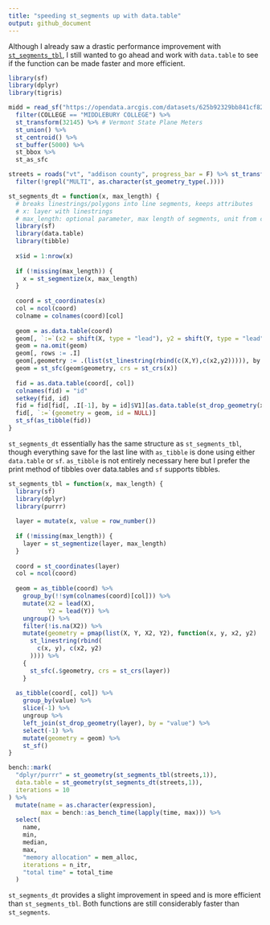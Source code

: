 ---
title: "speeding st_segments up with data.table"
output: github_document
---

Although I  already saw a drastic performance improvement with [`st_segments_tbl`](https://kufreu.github.io/musings/st_segments_tbl/st_segments_tbl.nb.html), I still wanted to go ahead and work with `data.table` to see if the function can be made faster and more efficient.

```{r getting a road network, message=F, warning=F,echo =F}
library(sf)
library(dplyr)
library(tigris)

midd = read_sf("https://opendata.arcgis.com/datasets/625b92329bb841cf8295d14553b67e1f_2.geojson") %>% 
  filter(COLLEGE == "MIDDLEBURY COLLEGE") %>% 
  st_transform(32145) %>% # Vermont State Plane Meters
  st_union() %>% 
  st_centroid() %>% 
  st_buffer(5000) %>% 
  st_bbox %>% 
  st_as_sfc

streets = roads("vt", "addison county", progress_bar = F) %>% st_transform(32145) %>% st_intersection(midd) %>%
  filter(!grepl("MULTI", as.character(st_geometry_type(.))))
```

```{r st_segments_dt}
st_segments_dt = function(x, max_length) {
  # breaks linestrings/polygons into line segments, keeps attributes
  # x: layer with linestrings
  # max_length: optional parameter, max length of segments, unit from crs
  library(sf)
  library(data.table)
  library(tibble)
  
  x$id = 1:nrow(x)
  
  if (!missing(max_length)) {
    x = st_segmentize(x, max_length)
  }
  
  coord = st_coordinates(x)
  col = ncol(coord)
  colname = colnames(coord)[col]
  
  geom = as.data.table(coord)
  geom[, `:=`(x2 = shift(X, type = "lead"), y2 = shift(Y, type = "lead")), by = colname]
  geom = na.omit(geom)
  geom[, rows := .I]
  geom[,geometry := .(list(st_linestring(rbind(c(X,Y),c(x2,y2))))), by = rows]
  geom = st_sfc(geom$geometry, crs = st_crs(x))
  
  fid = as.data.table(coord[, col])
  colnames(fid) = "id"
  setkey(fid, id)
  fid = fid[fid[, .I[-1], by = id]$V1][as.data.table(st_drop_geometry(x)), on = "id"]
  fid[, `:=`(geometry = geom, id = NULL)]
  st_sf(as_tibble(fid))
}
```

`st_segments_dt` essentially has the same structure as `st_segments_tbl`, though everything save for the last line with `as_tibble` is done using either `data.table` or `sf`. `as_tibble` is not entirely necessary here but I prefer the print method of tibbles over data.tables and `sf` supports tibbles.

```{r dplyr, echo = F}
st_segments_tbl = function(x, max_length) {
  library(sf)
  library(dplyr)
  library(purrr)
  
  layer = mutate(x, value = row_number())
  
  if (!missing(max_length)) {
    layer = st_segmentize(layer, max_length)
  }
  
  coord = st_coordinates(layer)
  col = ncol(coord)
  
  geom = as_tibble(coord) %>%
    group_by(!!sym(colnames(coord)[col])) %>%
    mutate(X2 = lead(X),
           Y2 = lead(Y)) %>%
    ungroup() %>%
    filter(!is.na(X2)) %>%
    mutate(geometry = pmap(list(X, Y, X2, Y2), function(x, y, x2, y2)
      st_linestring(rbind(
        c(x, y), c(x2, y2)
      )))) %>%
    {
      st_sfc(.$geometry, crs = st_crs(layer))
    }
  
  as_tibble(coord[, col]) %>%
    group_by(value) %>%
    slice(-1) %>%
    ungroup %>%
    left_join(st_drop_geometry(layer), by = "value") %>%
    select(-1) %>%
    mutate(geometry = geom) %>%
    st_sf()
}
```

```{r benchmark, message = F, warning=F}
bench::mark(
  "dplyr/purrr" = st_geometry(st_segments_tbl(streets,1)),
  data.table = st_geometry(st_segments_dt(streets,1)),
  iterations = 10
) %>%
  mutate(name = as.character(expression),
         max = bench::as_bench_time(lapply(time, max))) %>%
  select(
    name,
    min,
    median,
    max,
    "memory allocation" = mem_alloc,
    iterations = n_itr,
    "total time" = total_time
  )
```
 `st_segments_dt` provides a slight improvement in speed and is more efficient than `st_segments_tbl`. Both functions are still considerably faster than `st_segments`. 
